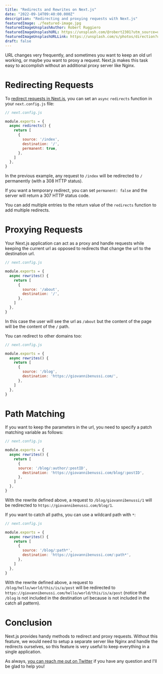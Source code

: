 ```yaml
---
title: "Redirects and Rewrites on Next.js"
date: "2022-09-14T09:40:00.000Z"
description: "Redirecting and proxying requests with Next.js"
featuredImage: ./featured-image.jpg
featuredImageUnsplashAuthor: Robert Ruggiero
featuredImageUnsplashURL: https://unsplash.com/@robert2301?utm_source=unsplash&utm_medium=referral&utm_content=creditCopyText
featuredImageUnsplashURLLink: https://unsplash.com/s/photos/direction?utm_source=unsplash&utm_medium=referral&utm_content=creditCopyText
draft: false
---
```


URL changes very frequently, and sometimes you want to keep an old url working, or maybe you want to proxy a request. Next.js makes this task easy to accomplish without an additional proxy server like Nginx.

# Redirecting Requests
To [redirect requests in Next.js](https://nextjs.org/docs/api-reference/next.config.js/redirects), you can set an `async` `redirects` function in your `next.config.js` file:

```js
// next.config.js

module.exports = {
  async redirects() {
    return [
      {
        source: '/index',
        destination: '/',
        permanent: true,
      },
    ]
  },
}
```

In the previous example, any request to `/index` will be redirected to `/` permanently (with a 308 HTTP status).

If you want a temporary redirect, you can set `permanent: false` and the server will return a 307 HTTP status code.

You can add multiple entries to the return value of the `redirects` function to add multiple redirects.

# Proxying Requests
Your Next.js application can act as a proxy and handle requests while keeping the current url as opposed to redirects that change the url to the destination url.

```js
// next.config.js

module.exports = {
  async rewrites() {
    return [
      {
        source: '/about',
        destination: '/',
      },
    ]
  },
}
```

In this case the user will see the url as `/about` but the content of the page will be the content of the `/` path.

You can redirect to other domains too:

```js
// next.config.js

module.exports = {
  async rewrites() {
    return [
      {
        source: '/blog',
        destination: 'https://giovannibenussi.com/',
      },
    ]
  },
}
```

# Path Matching

If you want to keep the parameters in the url, you need to specify a patch matching variable as follows:

```js
// next.config.js

module.exports = {
  async rewrites() {
    return [
      {
      source: '/blog/:author/:postID',
        destination: 'https://giovannibenussi.com/blog/:postID',
      },
    ]
  },
}
```

With the rewrite defined above, a request to `/blog/giovannibenussi/1` will be redirected to `https://giovannibenussi.com/blog/1`.

If you want to catch all paths, you can use a wildcard path with `*`:

```js
// next.config.js

module.exports = {
  async rewrites() {
    return [
      {
        source: '/blog/:path*',
        destination: 'https://giovannibenussi.com/:path*',
      },
    ]
  },
}
```

With the rewrite defined above, a request to `/blog/hello/world/this/is/a/post` will be redirected to `https://giovannibenussi.com/hello/world/this/is/a/post` (notice that `/blog` is not included in the destination url because is not included in the catch all pattern).

# Conclusion

Next.js provides handy methods to redirect and proxy requests. Without this feature, we would need to setup a separate server like Nginx and handle the redirects ourselves, so this feature is very useful to keep everything in a single application.

As always, [you can reach me out on Twitter](https://twitter.com/giovannibenussi) if you have any question and I'll be glad to help you!

